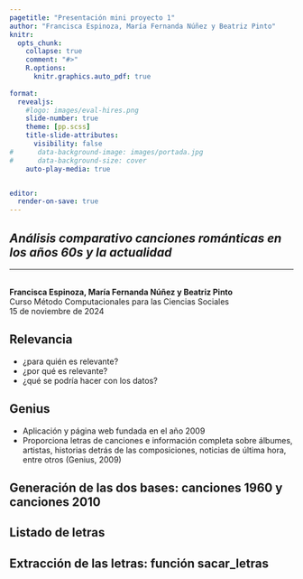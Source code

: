 ```yaml
---
pagetitle: "Presentación mini proyecto 1"
author: "Francisca Espinoza, María Fernanda Núñez y Beatriz Pinto"
knitr:
  opts_chunk: 
    collapse: true
    comment: "#>" 
    R.options:
      knitr.graphics.auto_pdf: true
      
format: 
  revealjs:
    #logo: images/eval-hires.png
    slide-number: true
    theme: [pp.scss]
    title-slide-attributes:
      visibility: false
#      data-background-image: images/portada.jpg
#      data-background-size: cover
    auto-play-media: true


editor:
  render-on-save: true
---
```


:::: { .v-center-container}

# [***Análisis comparativo canciones románticas en los años 60s y la actualidad***]{.black}{data-background-color="#8B2323"}

-------------------------------------------------------------------------------------------
<br />
**Francisca Espinoza, María Fernanda Núñez y Beatriz Pinto** <br/ > 
Curso Método Computacionales para las Ciencias Sociales <br />
15 de noviembre de 2024

::::

## [Relevancia]{.black} 
- ¿para quién es relevante?
- ¿por qué es relevante?
- ¿qué se podría hacer con los datos? 

## [Genius]{.black} {data-background-color="#FFE4C4"}
- Aplicación y página web fundada en el año 2009
- Proporciona letras de canciones e información completa sobre álbumes, artistas, historias detrás de las composiciones, noticias de última hora, entre otros (Genius, 2009)

## [Generación de las dos bases: **canciones 1960** y **canciones 2010**]{.black}


## [Listado de letras]{.black} 


## [Extracción de las letras: función sacar_letras]{.white} {data-background-color="#8B2323"}

